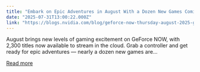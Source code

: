 ```yaml
---
title: "Embark on Epic Adventures in August With a Dozen New Games Coming to GeForce NOW"
date: "2025-07-31T13:00:22.000Z"
link: "https://blogs.nvidia.com/blog/geforce-now-thursday-august-2025-games/"
---
```


August brings new levels of gaming excitement on GeForce NOW, with 2,300 titles now available to stream in the cloud. Grab a controller and get ready for epic adventures — nearly a dozen new games are...

[Read more](https://blogs.nvidia.com/blog/geforce-now-thursday-august-2025-games/)
